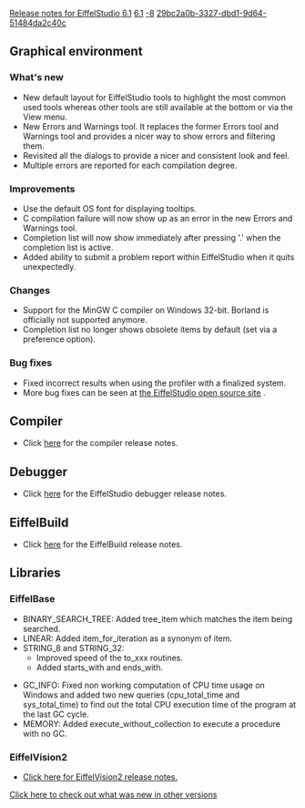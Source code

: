 [[Property:title|Release notes for EiffelStudio 6.1]]
[[Property:link_title|6.1]]
[[Property:weight|-8]]
[[Property:uuid|29bc2a0b-3327-dbd1-9d64-51484da2c40c]]
==Graphical environment==

===What's new===
* New default layout for EiffelStudio tools to highlight the most common used tools whereas other tools are still available at the bottom or via the View menu.
* New Errors and Warnings tool. It replaces the former Errors tool and Warnings tool and provides a nicer way to show errors and filtering them.
* Revisited all the dialogs to provide a nicer and consistent look and feel.
* Multiple errors are reported for each compilation degree.

===Improvements===
* Use the default OS font for displaying tooltips.
* C compilation failure will now show up as an error in the new Errors and Warnings tool.
* Completion list will now show immediately after pressing '.' when the completion list is active.
* Added ability to submit a problem report within EiffelStudio when it quits unexpectedly.

===Changes===
* Support for the MinGW C compiler on Windows 32-bit. Borland is officially not supported anymore.
* Completion list no longer shows obsolete items by default (set via a preference option).

===Bug fixes===
* Fixed incorrect results when using the profiler with a finalized system.
* More bug fixes can be seen at [http://dev.eiffel.com/EiffelStudio_6.1_Releases the EiffelStudio open source site] .

==Compiler==
* Click [[Major changes between ISE Eiffel 6.0 and ISE Eiffel 6.1|here]]  for the compiler release notes.

==Debugger==
* Click [[Release notes for EiffelStudio 6.1 related to the debugger|here]]  for the EiffelStudio debugger release notes.

==EiffelBuild==
* Click [[EiffelBuild Version History|here]]  for the EiffelBuild release notes.

==Libraries==

===EiffelBase===
* <eiffel>BINARY_SEARCH_TREE</eiffel>: Added <eiffel>tree_item</eiffel> which matches the item being searched.
* <eiffel>LINEAR</eiffel>: Added <eiffel>item_for_iteration</eiffel> as a synonym of <eiffel>item</eiffel>.
* <eiffel>STRING_8</eiffel> and <eiffel>STRING_32</eiffel>: 
** Improved speed of the <eiffel>to_xxx</eiffel> routines.
** Added <eiffel>starts_with</eiffel> and <eiffel>ends_with</eiffel>.

* <eiffel>GC_INFO</eiffel>: Fixed non working computation of CPU time usage on Windows and added two new queries (<eiffel>cpu_total_time</eiffel> and <eiffel>sys_total_time</eiffel>) to find out the total CPU execution time of the program at the last GC cycle.
* <eiffel>MEMORY</eiffel>: Added <eiffel>execute_without_collection</eiffel> to execute a procedure with no GC.

===EiffelVision2===
* [[Revisions and Bug Fixes|Click here for EiffelVision2 release notes.]] 

[[EiffelStudio release notes|Click here to check out what was new in other versions]]  




